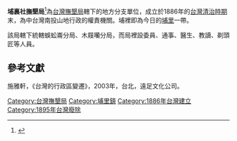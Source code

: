 '''埔裏社撫墾局'''<ref>{{cite book|last1=|first1= |title={{lang|zh-hant|臺灣歷史地圖 增訂版}}|language=zh-hant|date=2018年二月|publisher=國立臺灣歷史博物館|isbn=978-986-05-5274-4|page=90|location=臺北|quote={{lang|zh-hant|埔裏社撫墾局（埔里）}}}}</ref>為[[台灣撫墾局|台灣撫墾局]]轄下的地方分支單位，成立於1886年的[[台灣清治時期|台灣清治時期]]末，為中台灣南投山地行政的權責機關。埔裡即為今日的[[埔里鎮|埔里]]一帶。

該局轄下統轄蜈蚣崙分局、木屐囒分局，而局裡設委員、通事、醫生、教讀、剃頭匠等人員。

==參考文獻==
{{reflist}}
施雅軒，《台灣的行政區變遷》，2003年，台北，遠足文化公司。

[[Category:台灣撫墾局|Category:台灣撫墾局]]
[[Category:埔里鎮|Category:埔里鎮]]
[[Category:1886年台灣建立|Category:1886年台灣建立]]
[[Category:1895年台灣廢除|Category:1895年台灣廢除]]

{{Taiwan-stub}}